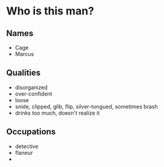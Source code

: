 # Who is this man?

## Names
* Cage
* Marcus


## Qualities
* disorganized
* over-confident
* loose
* snide, clipped, glib, flip, silver-tongued, sometimes brash
* drinks too much, doesn't realize it

## Occupations
* detective
* flaneur
*
